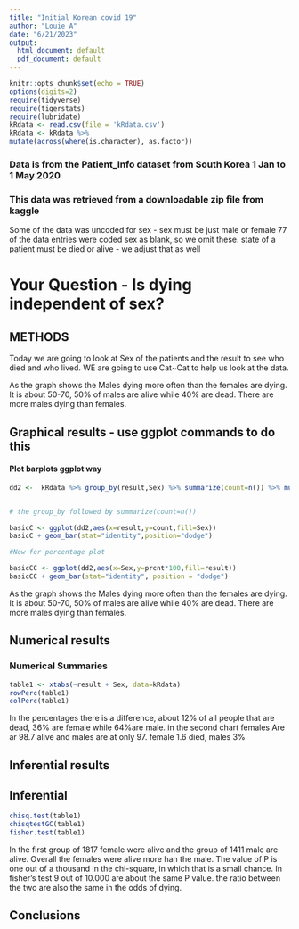 ```yaml
---
title: "Initial Korean covid 19"
author: "Louie A"
date: "6/21/2023"
output:
  html_document: default
  pdf_document: default
---
```


```r
knitr::opts_chunk$set(echo = TRUE)
options(digits=2)
require(tidyverse)
require(tigerstats)
require(lubridate)
kRdata <- read.csv(file = 'kRdata.csv')
kRdata <- kRdata %>%
mutate(across(where(is.character), as.factor))

```
### Data is from the Patient_Info dataset from South Korea 1 Jan to 1 May 2020
### This data was retrieved from a downloadable zip file from kaggle

Some of the data was uncoded for sex - sex must be just male or female
77 of the data entries were coded sex  as blank, so we omit these.
state of a patient must be died or alive - we adjust that as well   
  
# Your Question - Is dying independent of sex?

## METHODS
Today we are going to look at Sex of the patients and the result to see who died and who lived. WE are going to use Cat~Cat to help us look at the data.


As the graph shows the Males dying more often than the females are dying. It is about 50-70, 50% of males are alive while 40% are dead. There are more males dying than females.


## Graphical results - use ggplot commands to do this  

#### Plot barplots ggplot way

```r
dd2 <-  kRdata %>% group_by(result,Sex) %>% summarize(count=n()) %>% mutate(prcnt=count/sum(count))


# the group_by followed by summarize(count=n())

basicC <- ggplot(dd2,aes(x=result,y=count,fill=Sex))
basicC + geom_bar(stat="identity",position="dodge")

#Now for percentage plot

basicCC <- ggplot(dd2,aes(x=Sex,y=prcnt*100,fill=result)) 
basicCC + geom_bar(stat="identity", position = "dodge")
```

  As the graph shows the Males dying more often than the females are dying. It is about 50-70, 50% of males are alive while 40% are dead. There are more males dying than females.






  
## Numerical results

### Numerical Summaries  

```r
table1 <- xtabs(~result + Sex, data=kRdata)
rowPerc(table1)
colPerc(table1)
```
In the percentages there is a difference, about 12% of all people that are dead, 36% are female while 64%are male. in the second chart females Are ar 98.7 alive and males are at only 97. female 1.6 died, males 3%


## Inferential results 
## Inferential  

```r
chisq.test(table1)
chisqtestGC(table1)
fisher.test(table1)
```
In the first group of 1817 female were alive and the group of 1411 male are alive. Overall the females were alive more han the male. The value of P is one out of a thousand in the chi-square, in which that is a small chance. In fisher's test 9 out of 10.000 are about the same P value. the ratio between the two are also the same in the odds of dying.

## Conclusions


